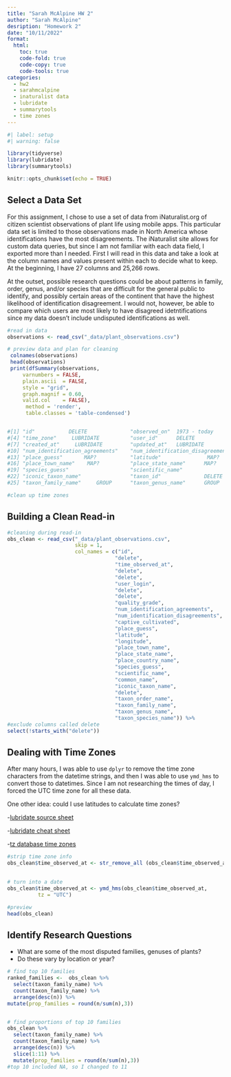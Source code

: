 ```yaml
---
title: "Sarah McAlpine HW 2"
author: "Sarah McAlpine"
desription: "Homework 2"
date: "10/11/2022"
format:
  html:
    toc: true
    code-fold: true
    code-copy: true
    code-tools: true
categories:
  - hw2
  - sarahmcalpine
  - inaturalist data
  - lubridate
  - summarytools
  - time zones
---
```


```r
#| label: setup
#| warning: false

library(tidyverse)
library(lubridate)
library(summarytools)

knitr::opts_chunk$set(echo = TRUE)
```

## Select a Data Set

For this assignment, I chose to use a set of data from iNaturalist.org of citizen scientist observations of plant life using mobile apps. This particular data set is limited to those observations made in North America whose identifications have the most disagreements. The iNaturalist site allows for custom data queries, but since I am not familiar with each data field, I exported more than I needed. First I will read in this data and take a look at the column names and values present within each to decide what to keep. At the beginning, I have 27 columns and 25,266 rows.

At the outset, possible research questions could be about patterns in family, order, genus, and/or species that are difficult for the general public to identify, and possibly certain areas of the continent that have the highest likelihood of identification disagreement. I would not, however, be able to compare which users are most likely to have disagreed idetntifications since my data doesn't include undisputed identifications as well.

```r
#read in data
observations <- read_csv("_data/plant_observations.csv")

# preview data and plan for cleaning
 colnames(observations)
 head(observations)
 print(dfSummary(observations,
     varnumbers = FALSE,
     plain.ascii  = FALSE, 
     style = "grid",
     graph.magnif = 0.60, 
     valid.col    = FALSE),
      method = 'render',
      table.classes = 'table-condensed')


#[1] "id"           DELETE              "observed_on"  1973 - today        "time_observed_at"       LUBRIDATE     
#[4] "time_zone"     LUBRIDATE          "user_id"      DELETE              "user_login"             15.3k    
#[7] "created_at"     LUBRIDATE         "updated_at"   LUBRIDATE           "quality_grade"          3 categories
#10] "num_identification_agreements"    "num_identification_disagreements" "captive_cultivated"     T/F      
#13] "place_guess"       MAP?           "latitude"               MAP?      "longitude"              MAP? 
#16] "place_town_name"    MAP?          "place_state_name"      MAP?       "place_country_name"     MAP?     
#19] "species_guess"                    "scientific_name"                  "common_name"                     
#22] "iconic_taxon_name"                "taxon_id"              DELETE     "taxon_order_name"       GROUP    
#25] "taxon_family_name"     GROUP      "taxon_genus_name"      GROUP      "taxon_species_name"  

#clean up time zones

```

## Building a Clean Read-in

```r
#cleaning during read-in
obs_clean <- read_csv("_data/plant_observations.csv",
                      skip = 1,
                      col_names = c("id", 
                                   "delete",
                                   "time_observed_at",
                                   "delete",
                                   "delete",
                                   "user_login",
                                   "delete",
                                   "delete",
                                   "quality_grade",
                                   "num_identification_agreements",
                                   "num_identification_disagreements",
                                   "captive_cultivated",
                                   "place_guess", 
                                   "latitude",
                                   "longitude",
                                   "place_town_name",
                                   "place_state_name",
                                   "place_country_name", 
                                   "species_guess",
                                   "scientific_name",
                                   "common_name",
                                   "iconic_taxon_name",
                                   "delete",
                                   "taxon_order_name",
                                   "taxon_family_name",
                                   "taxon_genus_name",
                                   "taxon_species_name")) %>%
#exclude columns called delete
select(!starts_with("delete"))


```

## Dealing with Time Zones

After many hours, I was able to use `dplyr` to remove the time zone characters from the datetime strings, and then I was able to use `ymd_hms` to convert those to datetimes. Since I am not researching the times of day, I forced the UTC time zone for all these data. 

One other idea: could I use latitudes to calculate time zones?

\-[lubridate source sheet](https://lubridate.tidyverse.org/articles/lubridate.html)

\-[lubridate cheat sheet](https://rawgit.com/rstudio/cheatsheets/main/lubridate.pdf)

\-[tz database time zones](https://en.wikipedia.org/wiki/List_of_tz_database_time_zones)

```r

#strip time zone info
obs_clean$time_observed_at <- str_remove_all (obs_clean$time_observed_at, "\\W0000")

  
# turn into a date  
obs_clean$time_observed_at <- ymd_hms(obs_clean$time_observed_at,
          tz = "UTC")                                                             

#preview
head(obs_clean)
```
## Identify Research Questions
* What are some of the most disputed families, genuses of plants?
* Do these vary by location or year?

```r
# find top 10 families
ranked_families <-  obs_clean %>%
  select(taxon_family_name) %>%
  count(taxon_family_name) %>%
  arrange(desc(n)) %>%
mutate(prop_families = round(n/sum(n),3))


# find proportions of top 10 families
obs_clean %>%
  select(taxon_family_name) %>%
  count(taxon_family_name) %>%
  arrange(desc(n)) %>%
  slice(1:11) %>%
  mutate(prop_families = round(n/sum(n),3))
#top 10 included NA, so I changed to 11
```


